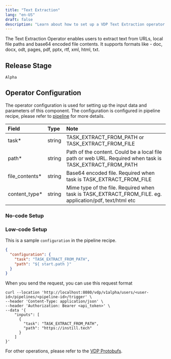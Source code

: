 ```yaml
---
title: "Text Extraction"
lang: "en-US"
draft: false
description: "Learn about how to set up a VDP Text Extraction operator https://github.com/instill-ai/vdp"
---
```


The Text Extraction Operator enables users to extract text from URLs, local file paths and base64 encoded file contents. It supports formats like - doc, docx, odt, pages, pdf, pptx, rtf, xml, html, txt.

## Release Stage

`Alpha`

## Operator Configuration

The operator configuration is used for setting up the input data and parameters of this component. The configuration is configured in pipeline recipe, please refer to [pipeline](../../core/concepts/pipeline) for more details.

| Field           | Type   | Note                                                                                                     |
| :-------------- | :----- | :------------------------------------------------------------------------------------------------------- |
| task\*          | string | TASK_EXTRACT_FROM_PATH or TASK_EXTRACT_FROM_FILE                                                         |
| path\*          | string | Path of the content. Could be a local file path or web URL. Required when task is TASK_EXTRACT_FROM_PATH |
| file_contents\* | string | Base64 encoded file. Required when task is TASK_EXTRACT_FROM_FILE                                        |
| content_type\*  | string | Mime type of the file. Required when task is TASK_EXTRACT_FROM_FILE. eg. application/pdf, text/html etc  |

### No-code Setup

### Low-code Setup

This is a sample `configuration` in the pipeline recipe.

```json
{
  "configuration": {
    "task": "TASK_EXTRACT_FROM_PATH",
    "path": "${ start.path }"
  }
}
```

When you send the request, you can use this request format

```shell
curl --location 'http://localhost:8080/vdp/v1alpha/users/<user-id>/pipelines/<pipeline-id>/trigger' \
--header 'Content-Type: application/json' \
--header 'Authorization: Bearer <api_token>' \
--data '{
    "inputs": [
      {
        "task": "TASK_EXTRACT_FROM_PATH",
        "path": "https://instill.tech"
      }
    ]
}'
```

For other operations, please refer to the [VDP Protobufs](https://buf.build/instill-ai/protobufs).
